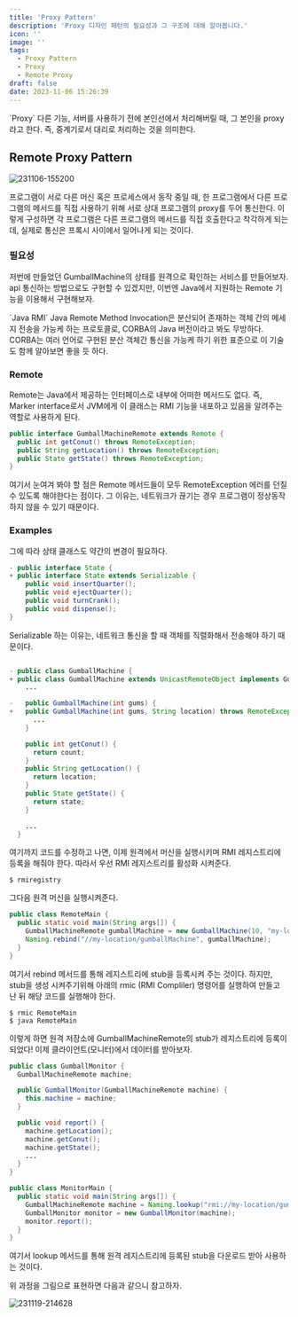 ```yaml
---
title: 'Proxy Pattern'
description: 'Proxy 디자인 패턴의 필요성과 그 구조에 대해 알아봅니다.'
icon: ''
image: ''
tags:
  - Proxy Pattern
  - Proxy
  - Remote Proxy
draft: false
date: 2023-11-06 15:26:39
---
```


<tip>
  `Proxy`
  다른 기능, 서버를 사용하기 전에 본인선에서 처리해버릴 때, 그 본인을 proxy 라고 한다.
  즉, 중계기로서 대리로 처리하는 것을 의미한다.
</tip>

## Remote Proxy Pattern

![231106-155200](/posts/final_02/231106-155200.png)

프로그램이 서로 다른 머신 혹은 프로세스에서 동작 중일 때, 한 프로그램에서 다른 프로그램의 메서드를 직접 사용하기 위해 서로 상대 프로그램의 proxy를 두어 통신한다.
이렇게 구성하면 각 프로그램은 다른 프로그램의 메서드를 직접 호출한다고 착각하게 되는데, 실제로 통신은 프록시 사이에서 일어나게 되는 것이다.

### 필요성

저번에 만들었던 GumballMachine의 상태를 원격으로 확인하는 서비스를 만들어보자.
api 통신하는 방법으로도 구현할 수 있겠지만, 이번엔 Java에서 지원하는 Remote 기능을 이용해서 구현해보자.

<tip>
  `Java RMI`
  Java Remote Method Invocation은 분산되어 존재하는 객체 간의 메세지 전송을 가능케 하는 프로토콜로, CORBA의 Java 버전이라고 봐도 무방하다.
  <br />
  CORBA는 여러 언어로 구현된 분산 객체간 통신을 가능케 하기 위한 표준으로 이 기술도 함께 알아보면 좋을 듯 하다.
</tip>

### Remote

Remote는 Java에서 제공하는 인터페이스로 내부에 어떠한 메서드도 없다.
즉, Marker interface로서 JVM에게 이 클래스는 RMI 기능을 내포하고 있음을 알려주는 역할로 사용하게 된다.

```java:GumballMachineRemote.java
public interface GumballMachineRemote extends Remote {
  public int getConut() throws RemoteException;
  public String getLocation() throws RemoteException;
  public State getState() throws RemoteException;
}
```

여기서 눈여겨 봐야 할 점은 Remote 메서드들이 모두 RemoteException 에러를 던질 수 있도록 해야한다는 점이다.
그 이유는, 네트워크가 끊기는 경우 프로그램이 정상동작 하지 않을 수 있기 때문이다.

### Examples

그에 따라 상태 클래스도 약간의 변경이 필요하다.

```diff-java:State.java
- public interface State {
+ public interface State extends Serializable {
    public void insertQuarter();
    public void ejectQuarter();
    public void turnCrank();
    public void dispense();
}
```

Serializable 하는 이유는, 네트워크 통신을 할 때 객체를 직렬화해서 전송해야 하기 때문이다.

```diff-java:GumballMachine.java

- public class GumballMachine {
+ public class GumballMachine extends UnicastRemoteObject implements GumballMachineRemote {
    ...

-   public GumballMachine(int gums) {
+   public GumballMachine(int gums, String location) throws RemoteException
      ...
    }

    public int getConut() {
      return count;
    }
    public String getLocation() {
      return location;
    }
    public State getState() {
      return state;
    }

    ...
  }
```

여기까지 코드를 수정하고 나면, 이제 원격에서 머신을 실행시키며 RMI 레지스트리에 등록을 해줘야 한다.
따라서 우선 RMI 레지스트리를 활성화 시켜준다.

```bash:shall
$ rmiregistry
```

그다음 원격 머신을 실행시켜준다.

```java:RemoteMain.java
public class RemoteMain {
  public static void main(String args[]) {
    GumballMachineRemote gumballMachine = new GumballMachine(10, "my-location");
    Naming.rebind("//my-location/gumballMachine", gumballMachine);
  }
}
```

여기서 rebind 메서드를 통해 레지스트리에 stub을 등록시켜 주는 것이다.
하지만, stub을 생성 시켜주기위해 아래의 rmic (RMI Compliler) 명령어를 실행하여 만들고 난 뒤 해당 코드를 실행해야 한다.

```bash:shall
$ rmic RemoteMain
$ java RemoteMain
```

이렇게 하면 원격 저장소에 GumballMachineRemote의 stub가 레지스트리에 등록이 되었다!
이제 클라이언트(모니터)에서 데이터를 받아보자.

```java:GumballMonitor.java
public class GumballMonitor {
  GumballMachineRemote machine;

  public GumballMonitor(GumballMachineRemote machine) {
    this.machine = machine;
  }

  public void report() {
    machine.getLocation();
    machine.getConut();
    machine.getState();
    ...
  }
}
```

```java:MonitorMain.java
public class MonitorMain {
  public static void main(String args[]) {
    GumballMachineRemote machine = Naming.lookup("rmi://my-location/gumballMachine");
    GumballMonitor monitor = new GumballMonitor(machine);
    monitor.report();
  }
}
```

여기서 lookup 메서드를 통해 원격 레지스트리에 등록된 stub을 다운로드 받아 사용하는 것이다.

위 과정을 그림으로 표현하면 다음과 같으니 참고하자.

![231119-214628](/posts/final_03/231119-214628.png)